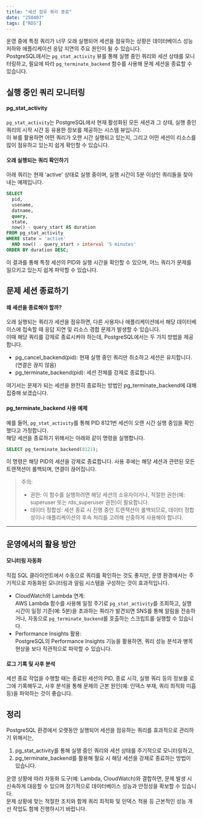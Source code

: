 ```yaml
---
title: "세션 점유 쿼리 종료"
date: "250407"
tags: ["RDS"]
---
```


운영 중에 특정 쿼리가 너무 오래 실행되어 세션을 점유하는 상황은 데이터베이스 성능 저하와 애플리케이션 응답 지연의 주요 원인이 될 수 있습니다.  
PostgreSQL에서는 `pg_stat_activity` 뷰를 통해 실행 중인 쿼리와 세션 상태를 모니터링하고, 필요에 따라 `pg_terminate_backend` 함수를 사용해 문제 세션을 종료할 수 있습니다.

## 실행 중인 쿼리 모니터링

#### pg_stat_activity

`pg_stat_activity`는 PostgreSQL에서 현재 활성화된 모든 세션과 그 상태, 실행 중인 쿼리의 시작 시간 등 유용한 정보를 제공하는 시스템 뷰입니다.  
이 뷰를 활용하면 어떤 쿼리가 오랜 시간 실행되고 있는지, 그리고 어떤 세션이 리소스를 많이 점유하고 있는지 쉽게 확인할 수 있습니다.

#### 오래 실행되는 쿼리 확인하기

아래 쿼리는 현재 'active' 상태로 실행 중이며, 실행 시간이 5분 이상인 쿼리들을 찾아내는 예제입니다.

```sql
SELECT
  pid,
  usename,
  datname,
  query,
  state,
  now() - query_start AS duration
FROM pg_stat_activity
WHERE state = 'active'
  AND now() - query_start > interval '5 minutes'
ORDER BY duration DESC;
```

이 결과를 통해 특정 세션의 PID와 실행 시간을 확인할 수 있으며, 어느 쿼리가 문제를 일으키고 있는지 쉽게 파악할 수 있습니다.

## 문제 세션 종료하기

#### 왜 세션을 종료해야 할까?

오래 실행되는 쿼리가 세션을 점유하면, 다른 사용자나 애플리케이션에서 해당 데이터베이스에 접속할 때 응답 지연 및 리소스 경합 문제가 발생할 수 있습니다.  
이때 해당 쿼리를 강제로 종료시켜야 하는데, PostgreSQL에서는 두 가지 방법을 제공합니다.

- pg_cancel_backend(pid): 현재 실행 중인 쿼리만 취소하고 세션은 유지합니다. (연결은 끊지 않음)
- pg_terminate_backend(pid): 세션 전체를 강제로 종료합니다.

여기서는 문제가 되는 세션을 완전히 종료하는 방법인 pg_terminate_backend에 대해 집중해 보겠습니다.

#### pg_terminate_backend 사용 예제

예를 들어, `pg_stat_activity`를 통해 PID 8121번 세션이 오랜 시간 실행 중임을 확인했다고 가정합니다.  
해당 세션을 종료하기 위해서는 아래와 같이 명령을 실행합니다.

```sql
SELECT pg_terminate_backend(8121);
```

이 명령은 해당 PID의 세션을 강제로 종료합니다. 사용 후에는 해당 세션과 관련된 모든 트랜잭션이 롤백되며, 연결이 끊어집니다.

> 주의:
>
> - 권한: 이 함수를 실행하려면 해당 세션의 소유자이거나, 적절한 권한(예: superuser 또는 rds_superuser 권한)이 필요합니다.
> - 데이터 정합성: 세션 종료 시 진행 중인 트랜잭션이 롤백되므로, 데이터 정합성이나 애플리케이션의 후속 처리를 고려해 신중하게 사용해야 합니다.

---

## 운영에서의 활용 방안

#### 모니터링 자동화

직접 SQL 클라이언트에서 수동으로 쿼리를 확인하는 것도 좋지만, 운영 환경에서는 주기적으로 자동화된 모니터링과 알림 시스템을 구성하는 것이 효과적입니다.

- CloudWatch와 Lambda 연계:  
  AWS Lambda 함수를 사용해 일정 주기로 `pg_stat_activity`를 조회하고, 실행 시간이 일정 기준(예: 5분)을 초과하는 쿼리가 발견되면 SNS를 통해 알림을 전송하거나, 자동으로 `pg_terminate_backend`를 호출하는 스크립트를 실행할 수 있습니다.
- Performance Insights 활용:  
  PostgreSQL의 Performance Insights 기능을 활용하면, 쿼리 성능 분석과 병목 현상을 보다 직관적으로 파악할 수 있습니다.

#### 로그 기록 및 사후 분석

세션 종료 작업을 수행할 때는 종료된 세션의 PID, 종료 시각, 실행 쿼리 등의 정보를 로그에 기록해두고, 사후 분석을 통해 문제의 근본 원인(예: 인덱스 부재, 쿼리 최적화 미흡 등)을 파악하는 것이 좋습니다.

## 정리

PostgreSQL 환경에서 오랫동안 실행되어 세션을 점유하는 쿼리를 효과적으로 관리하기 위해서는,

1. pg_stat_activity를 통해 실행 중인 쿼리와 세션 상태를 주기적으로 모니터링하고,
2. pg_terminate_backend를 활용해 필요 시 해당 세션을 강제로 종료하는 방법이 있습니다.

운영 상황에 따라 자동화 도구(예: Lambda, CloudWatch)와 결합하면, 문제 발생 시 신속하게 대응할 수 있으며 장기적으로 데이터베이스 성능과 안정성을 확보할 수 있습니다.  
문제 상황에 맞는 적절한 조치와 함께 쿼리 최적화 및 인덱스 적용 등 근본적인 성능 개선 작업도 함께 진행하시기 바랍니다.
